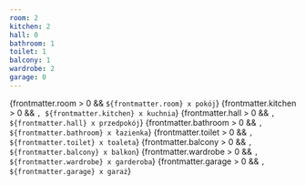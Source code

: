```yaml
---
room: 2
kitchen: 2
hall: 0
bathroom: 1
toilet: 1
balcony: 1
wardrobe: 2
garage: 0
---
```


{frontmatter.room > 0 && `${frontmatter.room} x pokój`}
{frontmatter.kitchen > 0 && `, ${frontmatter.kitchen} x kuchnia`}
{frontmatter.hall > 0 && `, ${frontmatter.hall} x przedpokój`}
{frontmatter.bathroom > 0 && `, ${frontmatter.bathroom} x łazienka`}
{frontmatter.toilet > 0 && `, ${frontmatter.toilet} x toaleta`}
{frontmatter.balcony > 0 && `, ${frontmatter.balcony} x balkon`}
{frontmatter.wardrobe > 0 && `, ${frontmatter.wardrobe} x garderoba`}
{frontmatter.garage > 0 && `, ${frontmatter.garage} x garaż`}